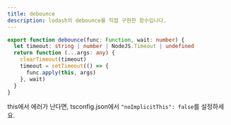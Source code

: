 ```yaml
---
title: debounce
description: lodash의 debounce를 직접 구현한 함수입니다.
---
```


```ts title="utils/debounce.ts"
export function debounce(func: Function, wait: number) {
  let timeout: string | number | NodeJS.Timeout | undefined
  return function (...args: any) {
    clearTimeout(timeout)
    timeout = setTimeout(() => {
      func.apply(this, args)
    }, wait)
  }
}
```

this에서 에러가 난다면, tsconfig.json에서 `"noImplicitThis": false`를 설정하세요.
